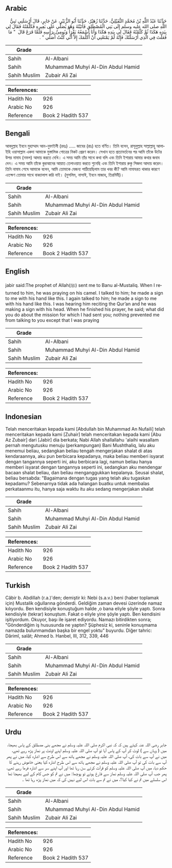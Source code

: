## Arabic


<div dir="rtl" lang="ar" style={{fontSize:'larger',backgroundColor:'#f8f9fa',padding:20}}>
حَدَّثَنَا عَبْدُ اللَّهِ بْنُ مُحَمَّدٍ النُّفَيْلِيُّ، حَدَّثَنَا زُهَيْرٌ، حَدَّثَنَا أَبُو الزُّبَيْرِ، عَنْ جَابِرٍ، قَالَ أَرْسَلَنِي نَبِيُّ اللَّهِ صلى الله عليه وسلم إِلَى بَنِي الْمُصْطَلِقِ فَأَتَيْتُهُ وَهُوَ يُصَلِّي عَلَى بَعِيرِهِ فَكَلَّمْتُهُ فَقَالَ لِي بِيَدِهِ هَكَذَا ثُمَّ كَلَّمْتُهُ فَقَالَ لِي بِيَدِهِ هَكَذَا وَأَنَا أَسْمَعُهُ يَقْرَأُ وَيُومِئُ بِرَأْسِهِ فَلَمَّا فَرَغَ قَالَ ‏ "‏ مَا فَعَلْتَ فِي الَّذِي أَرْسَلْتُكَ فَإِنَّهُ لَمْ يَمْنَعْنِي أَنْ أُكَلِّمَكَ إِلاَّ أَنِّي كُنْتُ أُصَلِّي ‏"‏ ‏.‏
</div>
<div style={{backgroundColor:'#f8f9fa',padding:20, marginBottom: 10}}><table> <thead> <tr> <th>Grade</th> <th></th> </tr> </thead> <tbody> <tr><td>Sahih</td><td>Al-Albani</td></tr><tr><td>Sahih</td><td>Muhammad Muhyi Al-Din Abdul Hamid</td></tr><tr><td>Sahih Muslim</td><td>Zubair Ali Zai</td></tr></tbody></table><table> <thead> <tr> <th>References:</th> <th></th> </tr> </thead> <tbody><tr><td>Hadith No</td><td>926</td></tr><tr><td>Arabic No</td><td>926</td></tr><tr><td>Reference</td><td>Book 2 Hadith 537</td></tr></tbody></table></div>

## Bengali


<div dir="ltr" lang="bn" style={{fontSize:'larger',backgroundColor:'#f8f9fa',padding:20}}>
আবদুল্লাহ ইবনে মুহাম্মাদ আন-নুফাইলী (রহঃ) ..... জাবের (রাঃ) হতে বর্ণিত। তিনি বলেন, রাসূলুল্লাহ সাল্লাল্লাহু আলাইহি ওয়াসাল্লাম একদা আমাকে মুস্তালিক গোত্রের নিকট প্রেরণ করেন। সেখান হতে প্রত্যাবর্তনের পর আমি তাঁকে উটের উপর নামায (নফল) আদায় করতে দেখি। এ সময় আমি তাঁর সাথে কথা বলি এবং তিনি ইশারায় আমার কথার জবাব দেন। এ সময় আমি তাঁকে কুরআনের আয়াত তেলাওয়াত করতে শুনেছি এবং তিনি ইশারায় রুকু সিজদা আদায় করেন। তিনি নামায শেষে আমাকে বলেন, আমি তোমাকে যেজন্য পাঠিয়েছিলাম তার খবর কী? আমি নামাযরত থাকার কারণে এতক্ষণ তোমার সাথে বাক্যালাপ করি নাই। (মুসলিম, নাসাঈ, ইবনে মাজাহ, তিরমিযী)।
</div>
<div style={{backgroundColor:'#f8f9fa',padding:20, marginBottom: 10}}><table> <thead> <tr> <th>Grade</th> <th></th> </tr> </thead> <tbody> <tr><td>Sahih</td><td>Al-Albani</td></tr><tr><td>Sahih</td><td>Muhammad Muhyi Al-Din Abdul Hamid</td></tr><tr><td>Sahih Muslim</td><td>Zubair Ali Zai</td></tr></tbody></table><table> <thead> <tr> <th>References:</th> <th></th> </tr> </thead> <tbody><tr><td>Hadith No</td><td>926</td></tr><tr><td>Arabic No</td><td>926</td></tr><tr><td>Reference</td><td>Book 2 Hadith 537</td></tr></tbody></table></div>

## English


<div dir="ltr" lang="en" style={{fontSize:'larger',backgroundColor:'#f8f9fa',padding:20}}>
jabir said:The prophet of Allah(ﷺ) sent me to Banu al-Mustaliq. When I returned to him, he was praying on his camel. I talked to him; he made a sign to me with his hand like this. I again talked to him; he made a sign to me with his hand like this. I was hearing him reciting the Qur’an and he was making a sign with his head. When he finished his prayer, he said; what did you do about the mission for which I had sent you; nothing prevented me from talking to you except that I was praying
</div>
<div style={{backgroundColor:'#f8f9fa',padding:20, marginBottom: 10}}><table> <thead> <tr> <th>Grade</th> <th></th> </tr> </thead> <tbody> <tr><td>Sahih</td><td>Al-Albani</td></tr><tr><td>Sahih</td><td>Muhammad Muhyi Al-Din Abdul Hamid</td></tr><tr><td>Sahih Muslim</td><td>Zubair Ali Zai</td></tr></tbody></table><table> <thead> <tr> <th>References:</th> <th></th> </tr> </thead> <tbody><tr><td>Hadith No</td><td>926</td></tr><tr><td>Arabic No</td><td>926</td></tr><tr><td>Reference</td><td>Book 2 Hadith 537</td></tr></tbody></table></div>

## Indonesian


<div dir="ltr" lang="id" style={{fontSize:'larger',backgroundColor:'#f8f9fa',padding:20}}>
Telah menceritakan kepada kami [Abdullah bin Muhammad An Nufaili] telah menceritakan kepada kami [Zuhair] telah menceritakan kepada kami [Abu Az Zubair] dari [Jabir] dia berkata; Nabi Allah shallallahu 'alaihi wasallam pernah mengutusku menuju (perkampungan) Bani Mushthaliq, lalu aku menemui beliau, sedangkan beliau tengah mengerjakan shalat di atas kendaraannya, aku pun berbicara kepadanya, maka beliau memberi isyarat dengan tangannya seperti ini, aku berbicara lagi, namun beliau hanya memberi isyarat dengan tangannya seperti ini, sedangkan aku mendengar bacaan shalat beliau, dan beliau menganggukkan kepalanya. Seusai shalat, beliau bersabda: "Bagaimana dengan tugas yang telah aku tugaskan kepadamu? Sebenarnya tidak ada halangan buatku untuk membalas perkataanmu itu, hanya saja waktu itu aku sedang mengerjakan shalat
</div>
<div style={{backgroundColor:'#f8f9fa',padding:20, marginBottom: 10}}><table> <thead> <tr> <th>Grade</th> <th></th> </tr> </thead> <tbody> <tr><td>Sahih</td><td>Al-Albani</td></tr><tr><td>Sahih</td><td>Muhammad Muhyi Al-Din Abdul Hamid</td></tr><tr><td>Sahih Muslim</td><td>Zubair Ali Zai</td></tr></tbody></table><table> <thead> <tr> <th>References:</th> <th></th> </tr> </thead> <tbody><tr><td>Hadith No</td><td>926</td></tr><tr><td>Arabic No</td><td>926</td></tr><tr><td>Reference</td><td>Book 2 Hadith 537</td></tr></tbody></table></div>

## Turkish


<div dir="ltr" lang="tr" style={{fontSize:'larger',backgroundColor:'#f8f9fa',padding:20}}>
Câbir b. Abdillah (r.a.)'den; demiştir ki: Nebi (s.a.v.) beni (haber toplamak için) Mustalik oğullarına gönderdi. Geldiğim zaman devesi üzerinde namaz kılıyordu. Ben kendisiyle konuştuğum halde ,o bana eliyle şöyle yaptı. Sonra kendisiyle (tekrar) konuştum. Fakat o eliyle yine şöyle yaptı. Ben kendisini işitiyordum. Okuyor, başı ile işaret ediyordu. Namazı bitirdikten sonra; "Gönderdiğim iş hususun­da ne yaptın? Şüphesiz ki, seninle konuşmama namazda bulunmamdan başka bir engel yoktu" buyurdu. Diğer tahric: Dârimî, salât; Ahmed b. Hanbel, III, 312, 339, 446
</div>
<div style={{backgroundColor:'#f8f9fa',padding:20, marginBottom: 10}}><table> <thead> <tr> <th>Grade</th> <th></th> </tr> </thead> <tbody> <tr><td>Sahih</td><td>Al-Albani</td></tr><tr><td>Sahih</td><td>Muhammad Muhyi Al-Din Abdul Hamid</td></tr><tr><td>Sahih Muslim</td><td>Zubair Ali Zai</td></tr></tbody></table><table> <thead> <tr> <th>References:</th> <th></th> </tr> </thead> <tbody><tr><td>Hadith No</td><td>926</td></tr><tr><td>Arabic No</td><td>926</td></tr><tr><td>Reference</td><td>Book 2 Hadith 537</td></tr></tbody></table></div>

## Urdu


<div dir="rtl" lang="ur" style={{fontSize:'larger',backgroundColor:'#f8f9fa',padding:20}}>
جابر رضی اللہ عنہ کہتے ہیں کہ کہ نبی اکرم صلی اللہ علیہ وسلم نے مجھے بنی مصطلق کے پاس بھیجا، میں ( وہاں سے ) لوٹ کر آپ کے پاس آیا تو آپ صلی اللہ علیہ وسلم اپنے اونٹ پر نماز پڑھ رہے تھے، میں نے آپ سے بات کی، آپ صلی اللہ علیہ وسلم نے مجھے ہاتھ سے اس طرح سے اشارہ کیا، میں نے پھر آپ سے بات کی تو آپ صلی اللہ علیہ وسلم نے مجھے ہاتھ سے اس طرح اشارہ کیا یعنی خاموش رہنے کا حکم دیا، میں آپ صلی اللہ علیہ وسلم کو قرآت کرتے سن رہا تھا اور آپ اپنے سر سے اشارہ فرما رہے تھے، پھر جب آپ صلی اللہ علیہ وسلم نماز سے فارغ ہوئے تو پوچھا: میں نے تم کو جس کام کے لیے بھیجا تھا اس سلسلے میں تم نے کیا کیا؟، میں نے تم سے بات اس لیے نہیں کی کہ میں نماز پڑھ رہا تھا ۔
</div>
<div style={{backgroundColor:'#f8f9fa',padding:20, marginBottom: 10}}><table> <thead> <tr> <th>Grade</th> <th></th> </tr> </thead> <tbody> <tr><td>Sahih</td><td>Al-Albani</td></tr><tr><td>Sahih</td><td>Muhammad Muhyi Al-Din Abdul Hamid</td></tr><tr><td>Sahih Muslim</td><td>Zubair Ali Zai</td></tr></tbody></table><table> <thead> <tr> <th>References:</th> <th></th> </tr> </thead> <tbody><tr><td>Hadith No</td><td>926</td></tr><tr><td>Arabic No</td><td>926</td></tr><tr><td>Reference</td><td>Book 2 Hadith 537</td></tr></tbody></table></div>